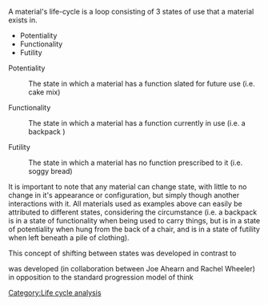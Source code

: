A material's life-cycle is a loop consisting of 3 states of use that a material exists in.

*Potentiality
*Functionality
*Futility

Potentiality
:The state in which a material has a function slated for future use (i.e. cake mix)

Functionality
:The state in which a material has a function currently in use (i.e. a backpack )

Futility
:The state in which a material has no function prescribed to it (i.e. soggy bread)

It is important to note that any material can change state, with little to no change in it's appearance or configuration, but simply though another interactions with it. All materials used as examples above can easily be attributed to different states, considering the circumstance (i.e. a backpack is in a state of functionality when being used to carry things, but is in a state of potentiality when hung from the back of a chair, and is in a state of futility when left beneath a pile of clothing).

This concept of shifting between states was developed in contrast to 

was developed (in collaboration between Joe Ahearn and Rachel Wheeler) in opposition to the standard progression model of think
{{catneeded}}

[[Category:Life cycle analysis]]
